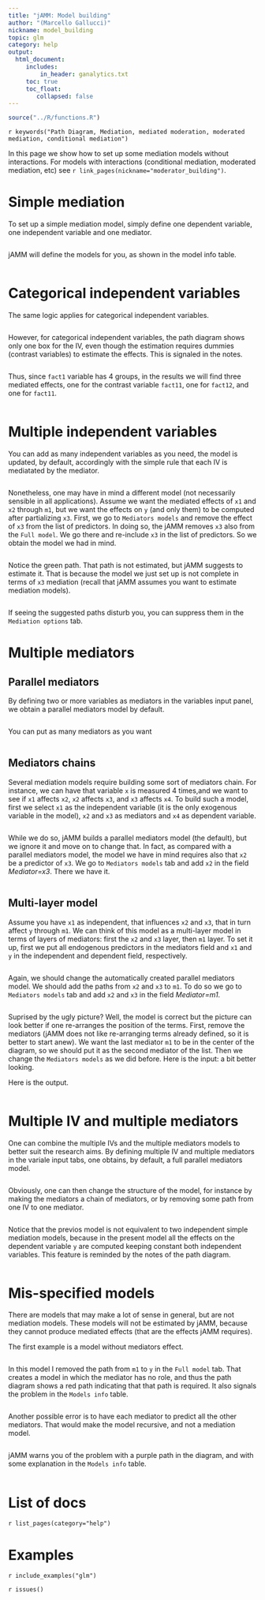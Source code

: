 ```yaml
---
title: "jAMM: Model building"
author: "(Marcello Gallucci)"
nickname: model_building
topic: glm
category: help
output: 
  html_document:
     includes:
         in_header: ganalytics.txt
     toc: true
     toc_float:
        collapsed: false
---
```


```r
source("../R/functions.R")
```


`r keywords("Path Diagram, Mediation, mediated moderation, moderated mediation, conditional mediation")`

In this page we show how to set up some mediation models without interactions. For models with interactions (conditional mediation, moderated mediation, etc) see `r link_pages(nickname="moderator_building")`.

# Simple mediation

To set up a simple mediation model, simply define one dependent variable, one independent variable and one mediator.

<img src="models/m1.png" class="img-responsive" alt="">

jAMM will define the models for you, as shown in the model info table.

<img src="models/m1_2.png" class="img-responsive" alt="">

# Categorical independent variables

The same logic applies for categorical independent variables. 

<img src="models/m2.png" class="img-responsive" alt="">

However, for categorical independent variables, the path diagram shows only one box for the IV, even though the estimation requires dummies (contrast variables) to estimate the effects. This is signaled in the notes.

<img src="models/m2_2.png" class="img-responsive" alt="">

Thus, since `fact1` variable has 4 groups,  in the results we will find three mediated effects, one for the contrast variable `fact11`, one for `fact12`, and one for `fact11`. 

<img src="models/m2_3.png" class="img-responsive" alt="">

# Multiple independent variables

You can add as many independent variables as you need, the model is updated, by default, accordingly with the simple rule that each IV is mediatated by the mediator. 

<img src="models/m3.png" class="img-responsive" alt="">

Nonetheless, one may have in mind a different model (not necessarily sensible in all applications). Assume we want the mediated effects of `x1` and `x2` through `m1`, but we want the effects on `y` (and only them) to be computed after partializing `x3`. First, we go to `Mediators models` and remove the effect of `x3` from the list of predictors. In doing so, the jAMM removes `x3` also from the `Full model`. We go there and re-include `x3` in the list of predictors. So we obtain the model we had in mind.  

<img src="models/m4.png" class="img-responsive" alt="">

Notice the green path. That path is not estimated, but jAMM suggests to estimate it. That is because the model we just set up is not complete in terms of `x3` mediation (recall that jAMM assumes you want to estimate mediation models). 

<img src="models/m4.png" class="img-responsive" alt="">

If seeing the suggested paths disturb you, you can suppress them in the `Mediation options` tab.

# Multiple mediators

## Parallel mediators

By defining two or more variables as mediators in the variables input panel, we obtain a parallel mediators model by default.

<img src="models/m5.png" class="img-responsive" alt="">

You can put as many mediators as you want

<img src="models/m6.png" class="img-responsive" alt="">

## Mediators chains

Several mediation models require building some sort of mediators chain. For instance, we can have that variable `x` is measured 4 times,and we want to see if `x1` affects `x2`, `x2` affects `x3`, and `x3` affects `x4`. To build such a model, first we select `x1` as the independent variable (it is the only exogenous variable in the model), `x2` and `x3` as mediators and `x4` as dependent variable.

<img src="models/m7_1.png" class="img-responsive" alt="">

While we do so, jAMM builds a parallel mediators model (the default), but we ignore it and move on to change that. In fact, as compared with a parallel mediators model, the model we have in mind requires also that `x2` be a predictor of `x3`. We go to `Mediators models` tab and add `x2` in the field *Mediator=x3*. There we have it.

<img src="models/m7.png" class="img-responsive" alt="">

## Multi-layer model

Assume you have `x1` as independent, that influences `x2` and `x3`, that in turn affect `y` through `m1`. We can think of this model as a multi-layer model in terms of layers of mediators: first the `x2` and `x3` layer, then `m1` layer. To set it up, first we put all endogenous predictors in the mediators field and `x1` and `y` in the independent and dependent field, respectively.

<img src="models/m8_1.png" class="img-responsive" alt="">

Again, we should change the automatically created parallel mediators model. We should add the paths from `x2` and `x3` to `m1`. To do so we go to `Mediators models` tab and add `x2` and `x3` in the field *Mediator=m1*.

<img src="models/m8.png" class="img-responsive" alt="">

Suprised by the ugly picture? Well, the model is correct but the picture can look better if one re-arranges the position of the terms. First, remove the mediators (jAMM does not like re-arranging terms already defined, so it is better to start anew). We want the last mediator `m1` to be in the center of the diagram, so we should put it as the second mediator of the list. Then we change the `Mediators models` as we did before. Here is the input: a bit better looking.
<img src="models/m8_2.png" class="img-responsive" alt="">

Here is the output.

<img src="models/m8_3.png" class="img-responsive" alt="">

# Multiple IV and multiple mediators

One can combine the multiple IVs and the multiple mediators models to better suit the research aims. By defining multiple IV and multiple mediators in the variale input tabs, one obtains, by default, a full parallel mediators model.

<img src="models/m9.png" class="img-responsive" alt="">

Obviously, one can then change the structure of the model, for instance by making the mediators a chain of mediators, or by removing some path from one IV to one mediator.

<img src="models/m11.png" class="img-responsive" alt="">

Notice that the previos model is not equivalent to two independent simple mediation models, because in the present model all the effects on the dependent variable `y` are computed keeping constant both independent variables. This feature is reminded by the notes of the path diagram.

<img src="models/m11_2.png" class="img-responsive" alt="">

# Mis-specified models

There are models that may make a lot of sense in general, but are not mediation models. These models will not be estimated by jAMM, because they cannot produce mediated effects (that are the effects jAMM requires).

The first example is a model without mediators effect. 

<img src="models/m12.png" class="img-responsive" alt="">

In this model I removed the path from `m1` to `y` in the `Full model` tab. That creates a model in which the mediator has no role, and thus the path diagram shows a red path indicating that that path is required. It also signals the problem in the `Models info` table.

<img src="models/m12_2.png" class="img-responsive" alt="">

Another possible error is to have each mediator to predict all the other mediators. That would make the model recursive, and not a mediation model.

<img src="models/m13.png" class="img-responsive" alt="">

jAMM warns you of the problem with a purple path in the diagram, and with some explanation in the `Models info` table.

<img src="models/m13_2.png" class="img-responsive" alt="">




# List of docs

`r list_pages(category="help")`

# Examples

`r include_examples("glm")`


`r issues()`
